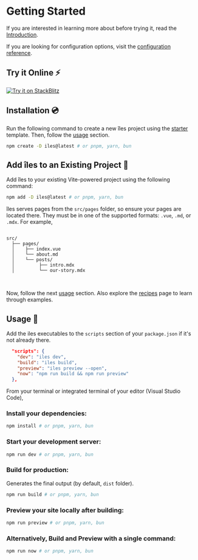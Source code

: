 [introduction]: /guide/introduction
[configuration reference]: /config
[starter]: https://github.com/ElMassimo/create-iles
[recipes]: /recipes

# Getting Started

If you are interested in learning more about <Iles/> before trying it, read the [Introduction].

If you are looking for configuration options, visit the [configuration reference].

## Try it Online ⚡️


<p>
  <a href="https://stackblitz.com/fork/iles?file=src%2Fcomponents%2FWelcome.vue" rel="noreferrer" target="_blank"><img src={stackblitzSrc} alt="Try it on StackBlitz"/></a>
</p>

## Installation 💿

Run the following command to create a new îles project using the [starter] template. Then, follow the [usage](#usage) section.

```bash
npm create -D iles@latest # or pnpm, yarn, bun
```

## Add îles to an Existing Project 💙 

Add îles to your existing Vite-powered project using the following command:

```bash
npm add -D iles@latest # or pnpm, yarn, bun
```

îles serves pages from the `src/pages` folder, so ensure your pages are located there. They must be in one of the supported formats: `.vue`, `.md`, or `.mdx`. For example,

<div class="language-tree">
<pre class="code">
<code>
<kbd class="-ml-2">src/</kbd>
  ├── <kbd>pages/</kbd>
  │    ├── index.vue
  │    └── about.md 
  │    └── posts/
  │         ├── intro.mdx
  │         └── our-story.mdx
  
</code>
</pre>
</div>

Now, follow the next [usage](#usage) section. Also explore the [recipes] page to learn through examples.

## Usage 🚀

Add the iles executables to the `scripts` section of your `package.json` if it's not already there.

```json
  "scripts": {
    "dev": "iles dev",
    "build": "iles build",
    "preview": "iles preview --open",
    "now": "npm run build && npm run preview"
  },
```

From your terminal or integrated terminal of your editor (Visual Studio Code),

### Install your dependencies:

```bash
npm install # or pnpm, yarn, bun
```

### Start your development server:

```bash
npm run dev # or pnpm, yarn, bun
```

### Build for production:

Generates the final output (by default, `dist` folder).

```bash
npm run build # or pnpm, yarn, bun
```

### Preview your site locally after building:

```bash
npm run preview # or pnpm, yarn, bun
```

### Alternatively, Build and Preview with a single command:

```bash
npm run now # or pnpm, yarn, bun
```

<Contact/>
